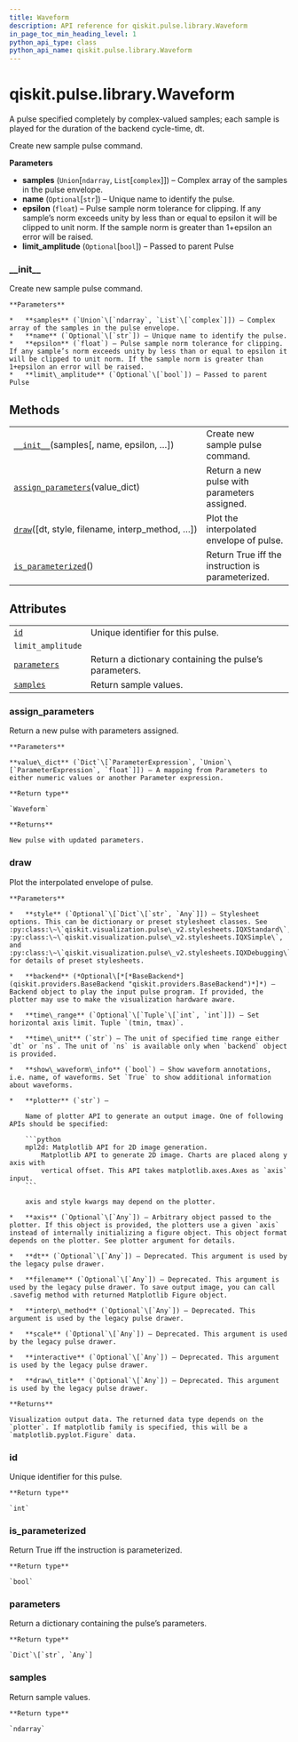 ```yaml
---
title: Waveform
description: API reference for qiskit.pulse.library.Waveform
in_page_toc_min_heading_level: 1
python_api_type: class
python_api_name: qiskit.pulse.library.Waveform
---
```


# qiskit.pulse.library.Waveform

<Class id="qiskit.pulse.library.Waveform" isDedicatedPage={true} github="https://github.com/qiskit/qiskit/tree/stable/0.18/qiskit/pulse/library/waveform.py" signature="Waveform(samples, name=None, epsilon=1e-07, limit_amplitude=None)" modifiers="class">
  A pulse specified completely by complex-valued samples; each sample is played for the duration of the backend cycle-time, dt.

  Create new sample pulse command.

  **Parameters**

  *   **samples** (`Union`\[`ndarray`, `List`\[`complex`]]) – Complex array of the samples in the pulse envelope.
  *   **name** (`Optional`\[`str`]) – Unique name to identify the pulse.
  *   **epsilon** (`float`) – Pulse sample norm tolerance for clipping. If any sample’s norm exceeds unity by less than or equal to epsilon it will be clipped to unit norm. If the sample norm is greater than 1+epsilon an error will be raised.
  *   **limit\_amplitude** (`Optional`\[`bool`]) – Passed to parent Pulse

  ### \_\_init\_\_

  <Function id="qiskit.pulse.library.Waveform.__init__" signature="__init__(samples, name=None, epsilon=1e-07, limit_amplitude=None)">
    Create new sample pulse command.

    **Parameters**

    *   **samples** (`Union`\[`ndarray`, `List`\[`complex`]]) – Complex array of the samples in the pulse envelope.
    *   **name** (`Optional`\[`str`]) – Unique name to identify the pulse.
    *   **epsilon** (`float`) – Pulse sample norm tolerance for clipping. If any sample’s norm exceeds unity by less than or equal to epsilon it will be clipped to unit norm. If the sample norm is greater than 1+epsilon an error will be raised.
    *   **limit\_amplitude** (`Optional`\[`bool`]) – Passed to parent Pulse
  </Function>

  ## Methods

  |                                                                                                                                        |                                                   |
  | -------------------------------------------------------------------------------------------------------------------------------------- | ------------------------------------------------- |
  | [`__init__`](#qiskit.pulse.library.Waveform.__init__ "qiskit.pulse.library.Waveform.__init__")(samples\[, name, epsilon, …])           | Create new sample pulse command.                  |
  | [`assign_parameters`](#qiskit.pulse.library.Waveform.assign_parameters "qiskit.pulse.library.Waveform.assign_parameters")(value\_dict) | Return a new pulse with parameters assigned.      |
  | [`draw`](#qiskit.pulse.library.Waveform.draw "qiskit.pulse.library.Waveform.draw")(\[dt, style, filename, interp\_method, …])          | Plot the interpolated envelope of pulse.          |
  | [`is_parameterized`](#qiskit.pulse.library.Waveform.is_parameterized "qiskit.pulse.library.Waveform.is_parameterized")()               | Return True iff the instruction is parameterized. |

  ## Attributes

  |                                                                                                      |                                                        |
  | ---------------------------------------------------------------------------------------------------- | ------------------------------------------------------ |
  | [`id`](#qiskit.pulse.library.Waveform.id "qiskit.pulse.library.Waveform.id")                         | Unique identifier for this pulse.                      |
  | `limit_amplitude`                                                                                    |                                                        |
  | [`parameters`](#qiskit.pulse.library.Waveform.parameters "qiskit.pulse.library.Waveform.parameters") | Return a dictionary containing the pulse’s parameters. |
  | [`samples`](#qiskit.pulse.library.Waveform.samples "qiskit.pulse.library.Waveform.samples")          | Return sample values.                                  |

  ### assign\_parameters

  <Function id="qiskit.pulse.library.Waveform.assign_parameters" signature="assign_parameters(value_dict)">
    Return a new pulse with parameters assigned.

    **Parameters**

    **value\_dict** (`Dict`\[`ParameterExpression`, `Union`\[`ParameterExpression`, `float`]]) – A mapping from Parameters to either numeric values or another Parameter expression.

    **Return type**

    `Waveform`

    **Returns**

    New pulse with updated parameters.
  </Function>

  ### draw

  <Function id="qiskit.pulse.library.Waveform.draw" signature="draw(dt=None, style=None, filename=None, interp_method=None, scale=None, interactive=None, draw_title=None, backend=None, time_range=None, time_unit='dt', show_waveform_info=True, plotter='mpl2d', axis=None)">
    Plot the interpolated envelope of pulse.

    **Parameters**

    *   **style** (`Optional`\[`Dict`\[`str`, `Any`]]) – Stylesheet options. This can be dictionary or preset stylesheet classes. See :py:class:\~\`qiskit.visualization.pulse\_v2.stylesheets.IQXStandard\`, :py:class:\~\`qiskit.visualization.pulse\_v2.stylesheets.IQXSimple\`, and :py:class:\~\`qiskit.visualization.pulse\_v2.stylesheets.IQXDebugging\` for details of preset stylesheets.

    *   **backend** (*Optional\[*[*BaseBackend*](qiskit.providers.BaseBackend "qiskit.providers.BaseBackend")*]*) – Backend object to play the input pulse program. If provided, the plotter may use to make the visualization hardware aware.

    *   **time\_range** (`Optional`\[`Tuple`\[`int`, `int`]]) – Set horizontal axis limit. Tuple `(tmin, tmax)`.

    *   **time\_unit** (`str`) – The unit of specified time range either `dt` or `ns`. The unit of `ns` is available only when `backend` object is provided.

    *   **show\_waveform\_info** (`bool`) – Show waveform annotations, i.e. name, of waveforms. Set `True` to show additional information about waveforms.

    *   **plotter** (`str`) –

        Name of plotter API to generate an output image. One of following APIs should be specified:

        ```python
        mpl2d: Matplotlib API for 2D image generation.
            Matplotlib API to generate 2D image. Charts are placed along y axis with
            vertical offset. This API takes matplotlib.axes.Axes as `axis` input.
        ```

        axis and style kwargs may depend on the plotter.

    *   **axis** (`Optional`\[`Any`]) – Arbitrary object passed to the plotter. If this object is provided, the plotters use a given `axis` instead of internally initializing a figure object. This object format depends on the plotter. See plotter argument for details.

    *   **dt** (`Optional`\[`Any`]) – Deprecated. This argument is used by the legacy pulse drawer.

    *   **filename** (`Optional`\[`Any`]) – Deprecated. This argument is used by the legacy pulse drawer. To save output image, you can call .savefig method with returned Matplotlib Figure object.

    *   **interp\_method** (`Optional`\[`Any`]) – Deprecated. This argument is used by the legacy pulse drawer.

    *   **scale** (`Optional`\[`Any`]) – Deprecated. This argument is used by the legacy pulse drawer.

    *   **interactive** (`Optional`\[`Any`]) – Deprecated. This argument is used by the legacy pulse drawer.

    *   **draw\_title** (`Optional`\[`Any`]) – Deprecated. This argument is used by the legacy pulse drawer.

    **Returns**

    Visualization output data. The returned data type depends on the `plotter`. If matplotlib family is specified, this will be a `matplotlib.pyplot.Figure` data.
  </Function>

  ### id

  <Attribute id="qiskit.pulse.library.Waveform.id">
    Unique identifier for this pulse.

    **Return type**

    `int`
  </Attribute>

  ### is\_parameterized

  <Function id="qiskit.pulse.library.Waveform.is_parameterized" signature="is_parameterized()">
    Return True iff the instruction is parameterized.

    **Return type**

    `bool`
  </Function>

  ### parameters

  <Attribute id="qiskit.pulse.library.Waveform.parameters">
    Return a dictionary containing the pulse’s parameters.

    **Return type**

    `Dict`\[`str`, `Any`]
  </Attribute>

  ### samples

  <Attribute id="qiskit.pulse.library.Waveform.samples">
    Return sample values.

    **Return type**

    `ndarray`
  </Attribute>
</Class>

